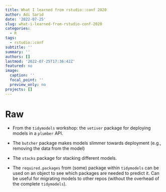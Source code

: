 ```yaml
---
title: What I learned from rstudio::conf 2020
author: Adi Sarid
date: '2022-07-25'
slug: what-i-learned-from-rstudio-conf-2020
categories:
  - R
tags:
  - rstudio::conf
subtitle: ''
summary: ''
authors: []
lastmod: '2022-07-25T17:36:42Z'
featured: no
image:
  caption: ''
  focal_point: ''
  preview_only: no
projects: []
---
```



# Raw

   * From the `tidymodels` workshop: the `vetiver` package for deploying models in a `plumber` API.
   
   * The `butcher` package makes models slimmer towards deployment (e.g., removing the data from the model)
   
   * The `stacks` package for stacking different models.
   
   * The `required.packages` from (some) package within `tidymodels` can be used on an object to see which packages are needed to predict it. Can be useful for migrating models to other repos (without the overhead of the complete `tidymodels`).